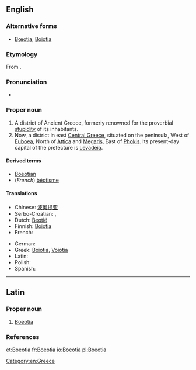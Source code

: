 ==English==
{{rfc-auto}}
{{wikipedia}}

===Alternative forms===
* [[Bœotia]], [[Boiotia]]

===Etymology===
From {{etyl|grc|en}} {{term|Βοιωτία|lang=grc}}.

===Pronunciation===
* {{a|UK}} {{IPA|/biːˈəʊʃə/}}

===Proper noun===
{{en-proper noun}}

# A district of Ancient Greece, formerly renowned for the proverbial [[stupidity]] of its inhabitants.
# Now, a district in east [[Central Greece]], situated on the peninsula, West of [[Euboea]], North of [[Attica]] and [[Megaris]], East of [[Phokis]].  Its present-day capital of the prefecture is [[Levadeia]].

====Derived terms====
* [[Boeotian]]
* (''French'') [[béotisme]]

====Translations====
{{trans-top|a district in east central Central Greece}}
* Chinese: [[波奥提亚]]
* Serbo-Croatian: {{t|sh|Beotija|f|alt=Beòtija}}, {{t|sh|Beocija|f|alt=Beòcija}}
* Dutch: [[Beotië]]
* Finnish: [[Boiotia]]
* French: {{t+|fr|Béotie|f}}
{{trans-mid}}
* German: {{t-|de|Böotien|n}}
* Greek: [[Boiotia]], [[Voiotia]]
* Latin: {{t-|la|Boeotia|f}}
* Polish: {{t+|pl|Beocja|f}}
* Spanish: {{t+|es|Beocia|f}}
{{trans-bottom}}

[[Category:en:Greece]]

----

==Latin==

===Proper noun===
{{la-proper noun|Boeōtia|Boeotiae|Boeōtiae|f|first}}

# [[Boeotia#English|Boeotia]]

===References===
{{R:L&S}}

[[et:Boeotia]]
[[fr:Boeotia]]
[[io:Boeotia]]
[[pl:Boeotia]]